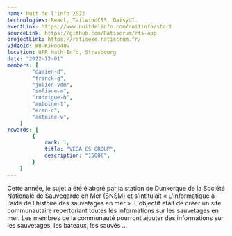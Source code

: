 ```yaml
---
name: Nuit de l'info 2022
technologies: React, TailwindCSS, DaisyUI.
eventLink: https://www.nuitdelinfo.com/nuitinfo/start
sourceLink: https://github.com/Ratiscrum/rts-app
projectLink: https://ratisexe.ratiscrum.fr/
videoId: W8-KJPoo4uw
location: UFR Math-Info, Strasbourg
date: "2022-12-01"
members: [
        "damien-d",
        "franck-g",
        "julien-vdm",
        "sofiane-m",
        "rodrigue-h",
        "antoine-t",
        "eren-c",
        "antoine-v",
    ]
rewards: [
        {
            rank: 1,
            title: "VEGA CS GROUP",
            description: "1500€",
        }
    ]
---
```


Cette année, le sujet a été élaboré par la station de Dunkerque de la Société Nationale de Sauvegarde en Mer (SNSM) et s’intitulait « L’informatique à l’aide de l’histoire des sauvetages en mer ». L'objectif était de créer un site communautaire repertoriant toutes les informations sur les sauvetages en mer. Les membres de la communauté pourront ajouter des informations sur les sauvetages, les bateaux, les sauvés ... 